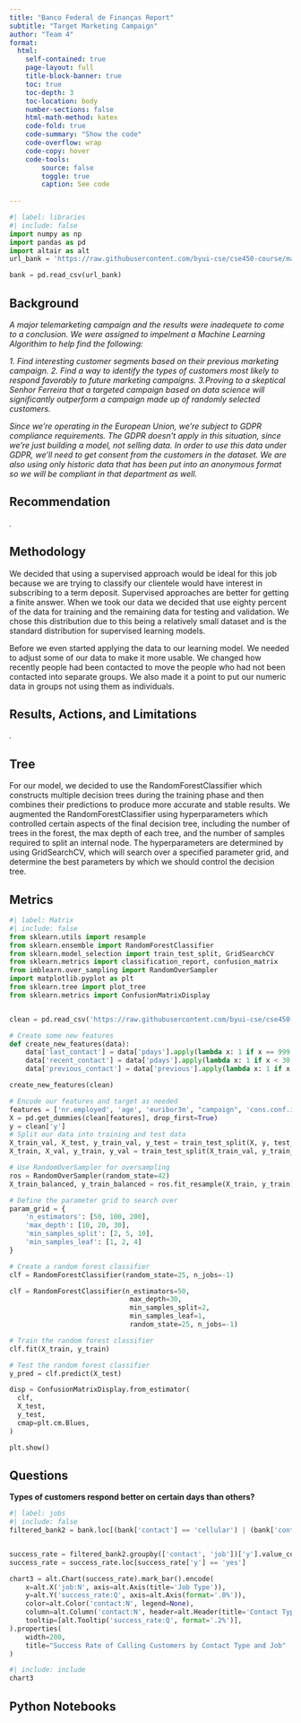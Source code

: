 ```yaml
---
title: "Banco Federal de Finanças Report"
subtitle: "Target Marketing Campaign"
author: "Team 4"
format:
  html:
    self-contained: true
    page-layout: full
    title-block-banner: true
    toc: true
    toc-depth: 3
    toc-location: body
    number-sections: false
    html-math-method: katex
    code-fold: true
    code-summary: "Show the code"
    code-overflow: wrap
    code-copy: hover
    code-tools:
        source: false
        toggle: true
        caption: See code
    
---
```


```python
#| label: libraries
#| include: false
import numpy as np 
import pandas as pd
import altair as alt
url_bank = 'https://raw.githubusercontent.com/byui-cse/cse450-course/master/data/bank.csv'

bank = pd.read_csv(url_bank)
```


## Background

_A major telemarketing campaign and the results were inadequete to come to a conclusion. We were assigned to impelment a Machine Learning Algorithim to help find the following:_

_1. Find interesting customer segments based on their previous marketing campaign._
_2. Find a way to identify the types of customers most likely to respond favorably to future marketing campaigns._
_3.Proving to a skeptical Senhor Ferreira that a targeted campaign based on data science will significantly outperform a campaign made up of randomly selected customers._

_Since we're operating in the European Union, we're subject to GDPR compliance requirements. The GDPR doesn't apply in this situation, since we're just building a model, not selling data. In order to use this data under GDPR, we'll need to get consent from the customers in the dataset. We are also using only historic data that has been put into an anonymous format so we will be compliant in that department as well._

## Recommendation
_._


## Methodology


We decided that using a supervised approach would be ideal for this job because we are trying to classify our clientele would have interest in subscribing to a term deposit. Supervised approaches are better for getting a finite answer. When we took our data we decided that use eighty percent of the data for training and the remaining data for testing and validation. We chose this distribution due to this being a relatively small dataset and is the standard distribution for supervised learning models. 

Before we even started applying the data to our learning model. We needed to adjust some of our data to make it more usable. We changed how recently people had been contacted to move the people who had not been contacted into separate groups.  We also made it a point to put our numeric data in groups not using them as individuals. 


## Results, Actions, and Limitations

_._


## Tree
For our model, we decided to use the RandomForestClassifier which constructs multiple decision trees during the training phase and then combines their predictions to produce more accurate and stable results. We augmented the RandomForestClassifier using hyperparameters which controlled certain aspects of the final decision tree, including the number of trees in the forest, the max depth of each tree, and the number of samples required to split an internal node. The hyperparameters are determined by using GridSearchCV, which will search over a specified parameter grid, and determine the best parameters by which we should control the decision tree.

## Metrics

```python
#| label: Matrix
#| include: false
from sklearn.utils import resample
from sklearn.ensemble import RandomForestClassifier
from sklearn.model_selection import train_test_split, GridSearchCV
from sklearn.metrics import classification_report, confusion_matrix
from imblearn.over_sampling import RandomOverSampler
import matplotlib.pyplot as plt
from sklearn.tree import plot_tree
from sklearn.metrics import ConfusionMatrixDisplay


clean = pd.read_csv('https://raw.githubusercontent.com/byui-cse/cse450-course/master/data/bank.csv')

# Create some new features
def create_new_features(data):
    data['last_contact'] = data['pdays'].apply(lambda x: 1 if x == 999 else 0)
    data['recent_contact'] = data['pdays'].apply(lambda x: 1 if x < 30 else 0)
    data['previous_contact'] = data['previous'].apply(lambda x: 1 if x > 0 else 0)

create_new_features(clean)

# Encode our features and target as needed
features = ['nr.employed', 'age', 'euribor3m', "campaign", 'cons.conf.idx', 'poutcome', 'last_contact', 'recent_contact', 'previous_contact']
X = pd.get_dummies(clean[features], drop_first=True)
y = clean['y']
# Split our data into training and test data
X_train_val, X_test, y_train_val, y_test = train_test_split(X, y, test_size=0.1, random_state=42)
X_train, X_val, y_train, y_val = train_test_split(X_train_val, y_train_val, test_size=0.2, random_state=42)

# Use RandomOverSampler for oversampling
ros = RandomOverSampler(random_state=42)
X_train_balanced, y_train_balanced = ros.fit_resample(X_train, y_train)

# Define the parameter grid to search over
param_grid = {
    'n_estimators': [50, 100, 200],
    'max_depth': [10, 20, 30],
    'min_samples_split': [2, 5, 10],
    'min_samples_leaf': [1, 2, 4]
}

# Create a random forest classifier
clf = RandomForestClassifier(random_state=25, n_jobs=-1)

clf = RandomForestClassifier(n_estimators=50,
                              max_depth=30,
                              min_samples_split=2,
                              min_samples_leaf=1,
                              random_state=25, n_jobs=-1)

# Train the random forest classifier
clf.fit(X_train, y_train)

# Test the random forest classifier
y_pred = clf.predict(X_test)

disp = ConfusionMatrixDisplay.from_estimator(
  clf,
  X_test,
  y_test,
  cmap=plt.cm.Blues,
)

plt.show()
```

## Questions
__Types of customers respond better on certain days than others?__
```python
#| label: jobs
#| include: false
filtered_bank2 = bank.loc[(bank['contact'] == 'cellular') | (bank['contact'] == 'telephone')]


success_rate = filtered_bank2.groupby(['contact', 'job'])['y'].value_counts(normalize=True).reset_index(name='success_rate')
success_rate = success_rate.loc[success_rate['y'] == 'yes']

chart3 = alt.Chart(success_rate).mark_bar().encode(
    x=alt.X('job:N', axis=alt.Axis(title='Job Type')),
    y=alt.Y('success_rate:Q', axis=alt.Axis(format='.0%')),
    color=alt.Color('contact:N', legend=None),
    column=alt.Column('contact:N', header=alt.Header(title='Contact Type')),
    tooltip=[alt.Tooltip('success_rate:Q', format='.2%')],
).properties(
    width=200,
    title="Success Rate of Calling Customers by Contact Type and Job"
)
```

```python
#| include: include
chart3
```
## Python Notebooks
